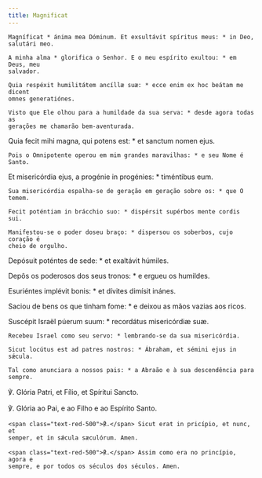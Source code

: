 ```yaml
---
title: Magnificat
---
```


<div class="side-by-side not-content">

    Magníficat * ánima mea Dóminum. Et exsultávit spíritus meus: * in Deo,
    salutári meo.

    A minha alma * glorifica o Senhor. E o meu espírito exultou: * em Deus, meu
    salvador.

    Quia respéxit humilitátem ancíllæ suæ: * ecce enim ex hoc beátam me dicent
    omnes generatiónes.

    Visto que Ele olhou para a humildade da sua serva: * desde agora todas as
    gerações me chamarão bem-aventurada.

Quia fecit mihi magna, qui potens est: \* et sanctum nomen ejus.

    Pois o Omnipotente operou em mim grandes maravilhas: * e seu Nome é Santo.

Et misericórdia ejus, a progénie in progénies: \* timéntibus eum.

    Sua misericórdia espalha-se de geração em geração sobre os: * que O temem.

    Fecit poténtiam in brácchio suo: * dispérsit supérbos mente cordis sui.

    Manifestou-se o poder doseu braço: * dispersou os soberbos, cujo coração é
    cheio de orgulho.

Depósuit poténtes de sede: \* et exaltávit húmiles.</span>

Depôs os poderosos dos seus tronos: \* e ergueu os humildes.

Esuriéntes implévit bonis: \* et dívites dimísit inánes.

  <span>
    Saciou de bens os que tinham fome: * e deixou as mãos vazias aos ricos.

Suscépit Israël púerum suum: \* recordátus misericórdiæ suæ.

    Recebeu Israel como seu servo: * lembrando-se da sua misericórdia.

    Sicut locútus est ad patres nostros: * Ábraham, et sémini ejus in sǽcula.

    Tal como anunciara a nossos pais: * a Abraão e à sua descendência para
    sempre.

℣. Glória Patri, et Fílio, et Spíritui Sancto.</span>

℣. Glória ao Pai, e ao Filho e ao Espírito Santo.

    <span class="text-red-500">℟.</span> Sicut erat in pricípio, et nunc, et
    semper, et in sǽcula sæculórum. Amen.

    <span class="text-red-500">℟.</span> Assim como era no princípio, agora e
    sempre, e por todos os séculos dos séculos. Amen.

</div>
